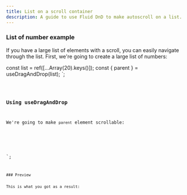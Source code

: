 ```yaml
---
title: List on a scroll container
description: A guide to use Fluid DnD to make autoscroll on a list.
---
```



### List of number example

If you have a large list of elements with a scroll, you can easily navigate through the list.
First, we're going to create a large list of numbers:

  const list = ref([...Array(20).keys()]);
  const { parent } = useDragAndDrop(list);
</script>`;

<Code code={listOfNumbers} lang="vue" />

### Using useDragAndDrop

We're going to make `parent` element scrollable:


<template>
  <ul ref="parent" class="number-list">
    <li class="number" v-for="(element, index) in list" :index="index">
      {{ element }}
    </li>
  </ul>
</template>
<style>
// ....
.number-list {
    display: block;
    padding-inline: 10px;
    overflow: auto;
    height: 300px;
}

</style>

`;

<Code code={listOfNumberInsideDnD} lang="vue" mark={highlightsDnD} />
### Preview

This is what you got as a result:

<div class="p-8 bg-[var(--sl-color-gray-6)] h-96">
  <SingleVerticalListWithAutoscroll client:load />
</div>
